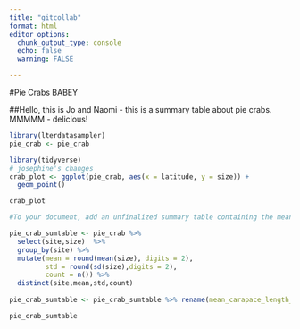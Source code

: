 ```yaml
---
title: "gitcollab"
format: html
editor_options: 
  chunk_output_type: console
  echo: false
  warning: FALSE

---
```

#Pie Crabs BABEY

##Hello, this is Jo and Naomi - this is a summary table about pie crabs. MMMMM - delicious!

```r
library(lterdatasampler)
pie_crab <- pie_crab
```


```r
library(tidyverse)
# josephine's changes
crab_plot <- ggplot(pie_crab, aes(x = latitude, y = size)) +
  geom_point()

crab_plot
```

```r
#To your document, add an unfinalized summary table containing the mean, standard deviation, and sample size of fiddler crab carapace widths by site (tip: use round(mean(), 2) to round a value to 2 decimal places)

pie_crab_sumtable <- pie_crab %>%
  select(site,size)  %>%
  group_by(site) %>%
  mutate(mean = round(mean(size), digits = 2),
         std = round(sd(size),digits = 2),
         count = n()) %>%
  distinct(site,mean,std,count)
  
pie_crab_sumtable <- pie_crab_sumtable %>% rename(mean_carapace_length_mm = mean, standard_deviation_length_mm = std)

pie_crab_sumtable
```



